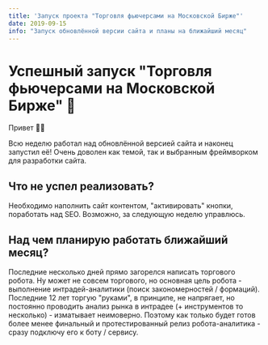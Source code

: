 ```yaml
---
title: 'Запуск проекта "Торговля фьючерсами на Московской Бирже"'
date: 2019-09-15
info: "Запуск обновлённой версии сайта и планы на ближайший месяц"
---
```


# Успешный запуск "Торговля фьючерсами на Московской Бирже" 🎉

Привет 👋🏻

Всю неделю работал над обновлённой версией сайта и наконец запустил её! Очень доволен как темой, так и выбранным фреймворком для разработки сайта.

## Что не успел реализовать?

Необходимо наполнить сайт контентом, "активировать" кнопки, поработать над SEO. Возможно, за следующую неделю управлюсь.

## Над чем планирую работать ближайший месяц?

Последние несколько дней прямо загорелся написать торгового робота. Ну может не совсем торгового, но основная цель робота - выполнение интрадей-аналитики (поиск закономерностей / формаций). Последние 12 лет торгую "руками", в принципе, не напрягает, но постоянно проводить анализ рынка в интрадее (+ инструментов то несколько) - изматывает неимоверно. Поэтому как только будет готов более менее финальный и протестированный релиз робота-аналитика - сразу подключу его к боту / сервису. 